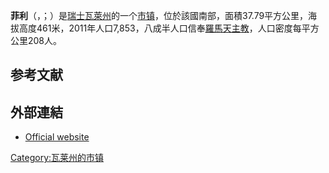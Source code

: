 {{noteTA|G1=瑞士地名}}
{{Infobox Switzerland municipality}}
'''菲利'''（{{lang-fr|Fully}}，{{IPA-fr|fyli}}；{{lang-de|label=德语旧名|Füllien}}）是[[瑞士|瑞士]][[瓦萊州|瓦萊州]]的一个[[市镇_(瑞士)|市镇]]，位於該國南部，面積37.79平方公里，海拔高度461米，2011年人口7,853，八成半人口信奉[[羅馬天主教|羅馬天主教]]，人口密度每平方公里208人。

== 参考文献 ==
{{Reflist}}

==外部連結==
* [http://www.fully.ch Official website] {{fr icon}}

{{Switzerland-geo-stub}}
[[Category:瓦莱州的市镇|Category:瓦莱州的市镇]]